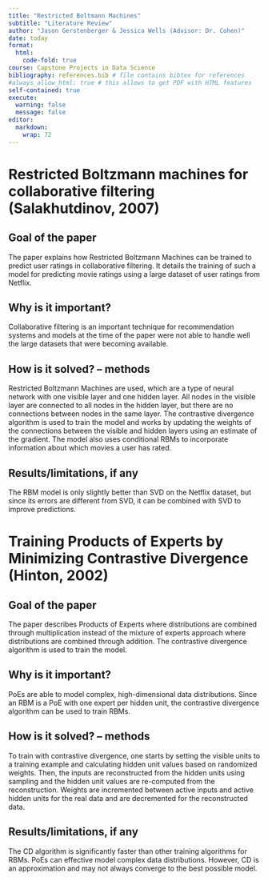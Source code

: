 ```yaml
---
title: "Restricted Boltmann Machines"
subtitle: "Literature Review"
author: "Jason Gerstenberger & Jessica Wells (Advisor: Dr. Cohen)"
date: today
format:
  html:
    code-fold: true
course: Capstone Projects in Data Science
bibliography: references.bib # file contains bibtex for references
#always_allow_html: true # this allows to get PDF with HTML features
self-contained: true
execute: 
  warning: false
  message: false
editor: 
  markdown: 
    wrap: 72
---
```


# Restricted Boltzmann machines for collaborative filtering (Salakhutdinov, 2007)

## Goal of the paper

The paper explains how Restricted Boltzmann Machines can be trained to predict user ratings in collaborative filtering. It details the training of such a model for predicting movie ratings using a large dataset of user ratings from Netflix.

## Why is it important?

Collaborative filtering is an important technique for recommendation systems and models at the time of the paper were not able to handle well the large datasets that were becoming available.

## How is it solved? – methods

Restricted Boltzmann Machines are used, which are a type of neural network with one visible layer and one hidden layer. All nodes in the visible layer are connected to all nodes in the hidden layer, but there are no connections between nodes in the same layer. The contrastive divergence algorithm is used to train the model and works by updating the weights of the connections between the visible and hidden layers using an estimate of the gradient. The model also uses conditional RBMs to incorporate information about which movies a user has rated.

## Results/limitations, if any

The RBM model is only slightly better than SVD on the Netflix dataset, but since its errors are different from SVD, it can be combined with SVD to improve predictions.


# Training Products of Experts by Minimizing Contrastive Divergence (Hinton, 2002)

## Goal of the paper

The paper describes Products of Experts where distributions are combined through multiplication instead of the mixture of experts approach where distributions are combined through addition. The contrastive divergence algorithm is used to train the model.

## Why is it important?

PoEs are able to model complex, high-dimensional data distributions. Since an RBM is a PoE with one expert per hidden unit, the contrastive divergence algorithm can be used to train RBMs.

## How is it solved? – methods

To train with contrastive divergence, one starts by setting the visible units to a training example and calculating hidden unit values based on randomized weights. Then, the inputs are reconstructed from the hidden units using sampling and the hidden unit values are re-computed from the reconstruction. Weights are incremented between active inputs and active hidden units for the real data and are decremented for the reconstructed data.

## Results/limitations, if any

The CD algorithm is significantly faster than other training algorithms for RBMs. PoEs can effective model complex data distributions. However, CD is an approximation and may not always converge to the best possible model.